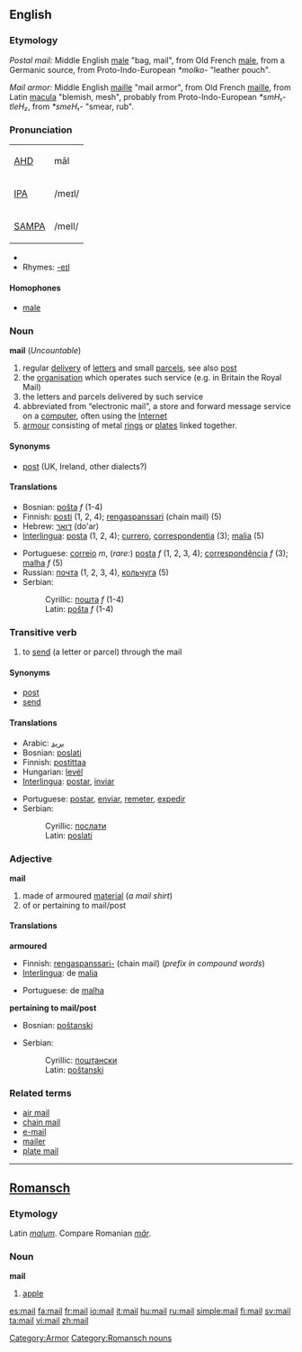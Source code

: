==English==

=== Etymology ===
''Postal mail:''  Middle English [[male]] "bag, mail", from Old French [[male]], from a Germanic source, from Proto-Indo-European ''*molko-'' "leather pouch".

''Mail armor:''  Middle English [[maille]] "mail armor", from Old French [[maille]], from Latin [[macula]] "blemish, mesh", probably from Proto-Indo-European ''*smH₁-tleH₂'', from ''*smeH₁-'' "smear, rub".

=== Pronunciation ===
{| border=1 cellpadding=5
| [[w:AHD|AHD]] || māl
|-
| [[w:IPA|IPA]] || /meɪl/
|-
| [[w:SAMPA|SAMPA]] || /meIl/
|}

*{{audio|en-us-mail.ogg|Audio (US)}}
*Rhymes: [[Rhymes:English:-eɪl|-eɪl]]

====Homophones====
*[[male]]

===Noun===
'''mail''' (''Uncountable'')

# regular [[delivery]] of [[letter]]s and small [[parcel]]s, see also [[post]]
# the [[organisation]] which operates such service (e.g. in Britain the Royal Mail)
# the letters and parcels delivered by such service
# abbreviated from “electronic mail”, a store and forward message service on a [[computer]], often using the [[Internet]]
# [[armour]] consisting of metal [[ring]]s or [[plate]]s linked together.

==== Synonyms ====
*[[post]] (UK, Ireland, other dialects?)

====Translations====
{{top}}
*Bosnian: [[pošta]] ''f'' (1-4)
*Finnish: [[posti]] (1, 2, 4); [[rengaspanssari]] (chain mail) (5)
*Hebrew: [[דואר]] (do'ar)
*[[Interlingua]]: [[posta]] (1, 2, 4); [[currero]], [[correspondentia]] (3); [[malia]] (5)
{{mid}}
*Portuguese: [[correio]] ''m'', (''rare:'') [[posta]] ''f'' (1, 2, 3, 4); [[correspondência]] ''f'' (3); [[malha]] ''f'' (5)
*Russian: [[почта]] (1, 2, 3, 4), [[кольчуга]] (5)
*Serbian:
*:Cyrillic: [[пошта]] ''f'' (1-4)
*:Latin: [[pošta]] ''f'' (1-4)
{{bottom}}

=== Transitive verb ===
{{en-verb}}
# to [[send]] (a letter or parcel) through the mail

==== Synonyms ====
*[[post]]
*[[send]]

====Translations====
{{top}}
*Arabic: [[بريد]]
*Bosnian: [[poslati]]
*Finnish: [[postittaa]]
*Hungarian: [[levél]]
*[[Interlingua]]: [[postar]], [[inviar]]
{{mid}}
*Portuguese: [[postar]], [[enviar]], [[remeter]], [[expedir]]
*Serbian:
*:Cyrillic: [[послати]]
*:Latin: [[poslati]]
{{bottom}}

===Adjective===
'''mail'''
#made of armoured [[material]] (''a mail shirt'')
#of or pertaining to mail/post
====Translations====
'''armoured'''
{{top}}
*Finnish: [[rengaspanssari-]] (chain mail) (''prefix in compound words'')
*[[Interlingua]]: de [[malia]]
{{mid}}
*Portuguese: de [[malha]]
{{bottom}}

'''pertaining to mail/post'''
{{top}}
*Bosnian: [[poštanski]]
{{mid}}
*Serbian:
*:Cyrillic: [[поштански]]
*:Latin: [[poštanski]]
{{bottom}}

===Related terms===
*[[air mail]]
*[[chain mail]]
*[[e-mail]]
*[[mailer]]
*[[plate mail]]

[[Category:Armor]]

----

==[[Romansch]]==

===Etymology===
Latin ''[[malum]]''. Compare Romanian ''[[măr]]''.

===Noun===
'''mail''' {{g|Romansch}}

# [[apple]]

[[Category:Romansch nouns]]

[[es:mail]]
[[fa:mail]]
[[fr:mail]]
[[io:mail]]
[[it:mail]]
[[hu:mail]]
[[ru:mail]]
[[simple:mail]]
[[fi:mail]]
[[sv:mail]]
[[ta:mail]]
[[vi:mail]]
[[zh:mail]]